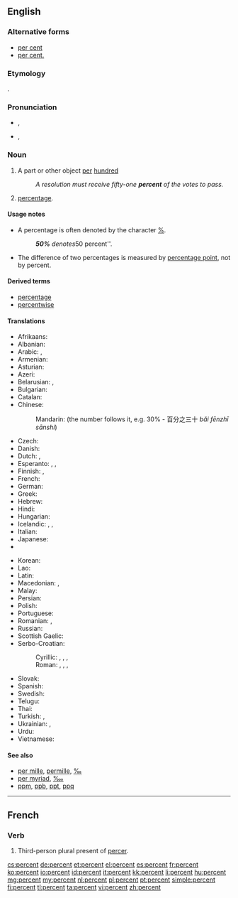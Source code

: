 ==English==

===Alternative forms===
* [[per cent]] {{qualifier|mostly UK}}
* [[per cent.]] {{qualifier|archaic}}

===Etymology===
{{etyl|la}} {{term|per centum||for every hundred|lang=la}}.

===Pronunciation===
* {{a|UK}} {{IPA|/pəˈsɛnt/}}, {{X-SAMPA|/p@"sEnt/}}
* {{a|US}} {{IPA|/pɜɹ.sɛnt/}}, {{X-SAMPA|/p3r.sEnt/}}
*: {{audio|en-us-percent.ogg|Audio (US)}}

===Noun===
{{en-noun|percent|pl2=percents}}

# A part or other object [[per]] [[hundred]]
#: ''A resolution must receive fifty-one '''percent''' of the votes to pass.''
# [[percentage]].

====Usage notes====
* A percentage is often denoted by the character [[%]].
*: '''''50%''' denotes ''50 percent''.

* The difference of two percentages is measured by [[percentage point]], not by percent.

====Derived terms====
* [[percentage]]
* [[percentwise]]

====Translations====
{{trans-top|a part or other object per hundred}}
* Afrikaans: {{t|af|persent}}
* Albanian: {{t|sq|përqind|xs=Albanian}}
* Arabic: {{t|ar|في المائة|tr=fi 'l-míʾa}},  {{t|ar|بالمائة|tr=bi-'l-míʾa}}
* Armenian: {{t-|hy|տոկոս|tr=tokos}}
* Asturian: {{t|ast|por cientu}}
* Azeri: {{t|az|faiz|xs=Azeri}}
* Belarusian: {{t|be|працэнт|m|tr=pracént|sc=Cyrl}}, {{t|be|адсотак|m|tr=adsótak|sc=Cyrl}}
* Bulgarian: {{t+|bg|процент|tr=procént}}
* Catalan: {{t-|ca|per cent}}
* Chinese:
*: Mandarin: {{t|cmn|百分之|alt=百分之...|tr=bǎi fēnzhī...|sc=Hani}} (the number follows it, e.g. 30% - 百分之三十 ''bǎi fēnzhī sānshí'')
* Czech: {{t+|cs|procento|n}}
* Danish: {{t-|da|procent}}
* Dutch: {{t+|nl|procent|n}}, {{t-|nl|percent|n}}
* Esperanto: {{t-|eo|procento|xs=Esperanto}}, {{t-|eo|pocento|xs=Esperanto}}, {{t-|eo|elcento|xs=Esperanto}}
* Finnish: {{t+|fi|prosentti}},  {{t-|fi|sadasosa}}
* French: {{t+|fr|pourcent|m}}
* German: {{t+|de|Prozent|n}}
* Greek: {{t|el|τοις εκατό|tr=tois ekató}}
* Hebrew: {{t+|he|אחוז|tr=akhúz|sc=Hebr}}
* Hindi: {{t-|hi|फ़ीसदी|tr=fīsadī|xs=Hindi}}
* Hungarian: {{t+|hu|százalék}}
* Icelandic: {{t|is|hundraðshluti|m}}, {{t|is|prósenta|f}}, {{t|is|hundraðstala|f}}
* Italian: {{t-|it|per cento}}
* Japanese: {{t|ja|パーセント|tr=pāsento}}
* {{trreq|Khmer}}
{{trans-mid}}
* Korean: {{t|ko|퍼센트|tr=peosenteu|sc=Kore}}
* Lao: {{t|lo|ເປີເຊັນ|tr=pə̀ːsén|sc=Laoo}}
* Latin: {{t|la|per centum}}
* Macedonian: {{t|mk|насто|tr=násto}},  {{t-|mk|процент|tr=procént}}
* Malay: {{t|ms|peratus}}
* Persian: {{t|fa|درصد|tr=darsad|sc=fa-Arab}}
* Polish: {{t+|pl|procent|m}}
* Portuguese: {{t-|pt|percento}}
* Romanian: {{t|ro|procent|n}}, {{t|ro|la sută}}
* Russian: {{t+|ru|процент|m|tr=procént}}
* Scottish Gaelic: {{t-|gd|às a' cheud|xs=Scottish Gaelic}}
* Serbo-Croatian:
*: Cyrillic: {{t|sh|посто}}, {{t|sh|одсто}}, {{t|sh|постотак}}, {{t|sh|проценат}}
*: Roman: {{t|sh|posto}}, {{t|sh|odsto}}, {{t|sh|postotak}}, {{t|sh|procenat}}
* Slovak: {{t|sk|percento|n}}
* Spanish: {{t|es|por ciento}}
* Swedish: {{t+|sv|procent|c}}
* Telugu: {{t|te|శాతం|tr=śataṁ}}
* Thai: {{t|th|เปอร์เซ็นต์|tr=bper-sen|sc=Thai}}
* Turkish: {{t|tr|faiz}}, {{t+|tr|yüzde}}
* Ukrainian: {{t|uk|відсоток|m|tr=vidsótok|sc=Cyrl}}, {{t|uk|процент|m|tr=procént|sc=Cyrl}}
* Urdu: {{t-|ur|جیصدی|tr=fīṣadī|xs=Urdu}}
* Vietnamese: {{t|vi|phần trăm}}
{{trans-bottom}}

====See also====
* [[per mille]], [[permille]], [[‰]]
* [[per myriad]], [[‱]]
* [[ppm]], [[ppb]], [[ppt]], [[ppq]]
{{typography marks}}

----

==French==

===Verb===
{{head|fr|verb form}}

# Third-person plural present of [[percer]].

[[cs:percent]]
[[de:percent]]
[[et:percent]]
[[el:percent]]
[[es:percent]]
[[fr:percent]]
[[ko:percent]]
[[io:percent]]
[[id:percent]]
[[it:percent]]
[[kk:percent]]
[[li:percent]]
[[hu:percent]]
[[mg:percent]]
[[my:percent]]
[[nl:percent]]
[[pl:percent]]
[[pt:percent]]
[[simple:percent]]
[[fi:percent]]
[[tl:percent]]
[[ta:percent]]
[[vi:percent]]
[[zh:percent]]